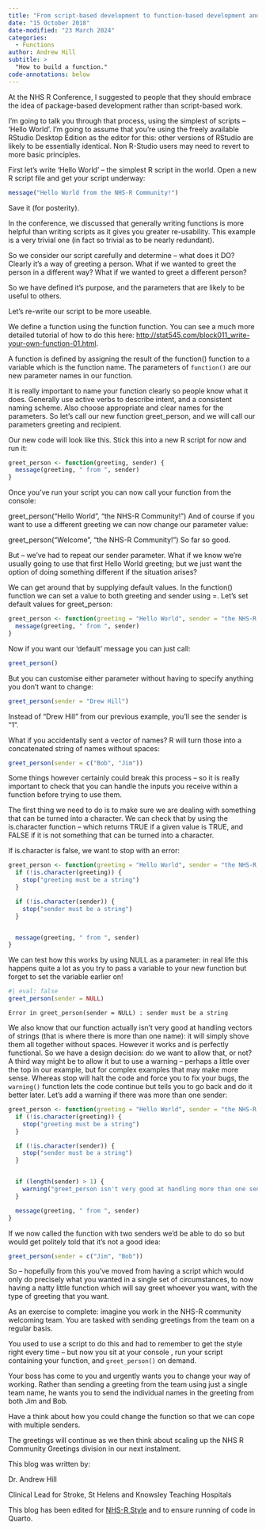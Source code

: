 ```yaml
---
title: "From script-based development to function-based development and onwards to Package Based development"
date: "15 October 2018"
date-modified: "23 March 2024"
categories:
  - Functions
author: Andrew Hill
subtitle: >
  "How to build a function."
code-annotations: below
---
```


At the NHS R Conference, I suggested to people that they should embrace the idea of package-based development rather than script-based work.

I’m going to talk you through that process, using the simplest of scripts – ‘Hello World’. I’m going to assume that you’re using the freely available RStudio Desktop Edition as the editor for this: other versions of RStudio are likely to be essentially identical. Non R-Studio users may need to revert to more basic principles.

First let’s write ‘Hello World’ – the simplest R script in the world. Open a new R script file and get your script underway:

```r
message("Hello World from the NHS-R Community!")
```

Save it (for posterity).

In the conference, we discussed that generally writing functions is more helpful than writing scripts as it gives you greater re-usability. This example is a very trivial one (in fact so trivial as to be nearly redundant).

So we consider our script carefully and determine – what does it DO? Clearly it’s a way of greeting a person. What if we wanted to greet the person in a different way? What if we wanted to greet a different person?

So we have defined it’s purpose, and the parameters that are likely to be useful to others.

Let’s re-write our script to be more useable.

We define a function using the function function. You can see a much more detailed tutorial of how to do this here: [http://stat545.com/block011_write-your-own-function-01.html](http://stat545.com/block011_write-your-own-function-01.html).

A function is defined by assigning the result of the function() function to a variable which is the function name. The parameters of `function()` are our new parameter names in our function.

It is really important to name your function clearly so people know what it does. Generally use active verbs to describe intent, and a consistent naming scheme. Also choose appropriate and clear names for the parameters. So let’s call our new function greet_person, and we will call our parameters greeting and recipient.

Our new code will look like this. Stick this into a new R script for now and run it:

```r
greet_person <- function(greeting, sender) {
  message(greeting, " from ", sender)
}
```

Once you’ve run your script you can now call your function from the console:

greet_person(“Hello World”, “the NHS-R Community!”) And of course if you want to use a different greeting we can now change our parameter value:

greet_person(“Welcome”, “the NHS-R Community!”) So far so good.

But – we’ve had to repeat our sender parameter. What if we know we’re usually going to use that first Hello World greeting; but we just want the option of doing something different if the situation arises?

We can get around that by supplying default values. In the function() function we can set a value to both greeting and sender using =. Let’s set default values for greet_person:

```r
greet_person <- function(greeting = "Hello World", sender = "the NHS-R Community!") {
  message(greeting, " from ", sender)
}
```

Now if you want our ‘default’ message you can just call:

```r
greet_person()
```

But you can customise either parameter without having to specify anything you don’t want to change:

```r
greet_person(sender = "Drew Hill")
```

Instead of “Drew Hill” from our previous example, you’ll see the sender is “1”.

What if you accidentally sent a vector of names? R will turn those into a concatenated string of names without spaces:

```r
greet_person(sender = c("Bob", "Jim"))
```

Some things however certainly could break this process – so it is really important to check that you can handle the inputs you receive within a function before trying to use them.

The first thing we need to do is to make sure we are dealing with something that can be turned into a character. We can check that by using the is.character function – which returns TRUE if a given value is TRUE, and FALSE if it is not something that can be turned into a character.

If is.character is false, we want to stop with an error:

```r
greet_person <- function(greeting = "Hello World", sender = "the NHS-R Community!") {
  if (!is.character(greeting)) {
    stop("greeting must be a string")
  }

  if (!is.character(sender)) {
    stop("sender must be a string")
  }


  message(greeting, " from ", sender)
}
```

We can test how this works by using NULL as a parameter: in real life this happens quite a lot as you try to pass a variable to your new function but forget to set the variable earlier on!

```r
#| eval: false
greet_person(sender = NULL)
```

```
Error in greet_person(sender = NULL) : sender must be a string
```

We also know that our function actually isn’t very good at handling vectors of strings (that is where there is more than one name): it will simply shove them all together without spaces. However it works and is perfectly functional. So we have a design decision: do we want to allow that, or not? A third way might be to allow it but to use a warning – perhaps a little over the top in our example, but for complex examples that may make more sense. Whereas stop will halt the code and force you to fix your bugs, the `warning()` function lets the code continue but tells you to go back and do it better later. Let’s add a warning if there was more than one sender:

```r
greet_person <- function(greeting = "Hello World", sender = "the NHS-R Community!") {
  if (!is.character(greeting)) {
    stop("greeting must be a string")
  }

  if (!is.character(sender)) {
    stop("sender must be a string")
  }


  if (length(sender) > 1) {
    warning("greet_person isn't very good at handling more than one sender. It is better to use just one sender at a time.")
  }

  message(greeting, " from ", sender)
}
```

If we now called the function with two senders we’d be able to do so but would get politely told that it’s not a good idea:

```r
greet_person(sender = c("Jim", "Bob"))
```

So – hopefully from this you’ve moved from having a script which would only do precisely what you wanted in a single set of circumstances, to now having a natty little function which will say greet whoever you want, with the type of greeting that you want.

As an exercise to complete: imagine you work in the NHS-R community welcoming team. You are tasked with sending greetings from the team on a regular basis.

You used to use a script to do this and had to remember to get the style right every time – but now you sit at your console , run your script containing your function, and `greet_person()` on demand.

Your boss has come to you and urgently wants you to change your way of working. Rather than sending a greeting from the team using just a single team name, he wants you to send the individual names in the greeting from both Jim and Bob.

Have a think about how you could change the function so that we can cope with multiple senders.

The greetings will continue as we then think about scaling up the NHS R Community Greetings division in our next instalment.

This blog was written by:

Dr. Andrew Hill

Clinical Lead for Stroke, St Helens and Knowsley Teaching Hospitals

This blog has been edited for [NHS-R Style](https://nhsrway.nhsrcommunity.com/style-guides.html#referencing-r-packages-and-functions-in-text) and to ensure running of code in Quarto.
